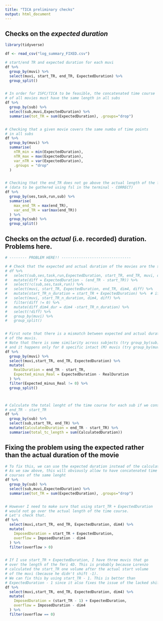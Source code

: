```yaml
---
title: "TICA preliminary checks"
output: html_document
---
```


## Checks on the _expected duration_
```r
library(tidyverse)

df <- read_csv("log_summary_FIXED.csv")

# start/end TR and expected duration for each muvi
df %>% 
  group_by(muvi) %>% 
  select(muvi, start_TR, end_TR, ExpectedDuration) %>% 
  group_split()


# In order for ISFC/TICA to be feasible, the concatenated time course
# of all movies must have the same length in all subs
df %>% 
  group_by(sub) %>%
  select(sub,muvi,ExpectedDuration) %>%
  summarise(tot_TR = sum(ExpectedDuration), .groups="drop")


# Checking that a given movie covers the same numba of time points
# in all subs
df %>% 
  group_by(muvi) %>%
  summarise(
    nTR_min = min(ExpectedDuration),
    nTR_max = max(ExpectedDuration),
    var_nTR = var(ExpectedDuration),
    .groups = "drop"
  )


# Checking that the end_TR does not go above the actual length of the fmri 4D
# (data to be gathered using fsl in the terminal - CORRECT)
df %>% 
  group_by(ses,task,run,sub) %>% 
  summarise(
    max_end_TR = max(end_TR),
    var_end_TR = var(max(end_TR))
  ) %>%
  group_by(sub) %>% 
  group_split()
```



## Checks on the _actual_ (i.e. recorded) duration. Problems here.
```r
# -------- PROBLEM HERE!! --------------------------------

# # Check that the expected and actual duration of the movies are the same -
# df %>%
#   select(sub,ses,task,run,ExpectedDuration, start_TR, end_TR, muvi, dim4) %>%
#   mutate(diff = ExpectedDuration - (end_TR - start_TR)) %>%
#   select(!c(sub,ses,task,run)) %>%
#   select(muvi, start_TR, ExpectedDuration, end_TR, dim4, diff) %>%
#   mutate(start_TR_n_duration = start_TR + ExpectedDuration) %>%  # if I use (start_TR -1) it fixes it
#   select(muvi, start_TR_n_duration, dim4, diff) %>%
#   filter(diff != 0) %>%
#   mutate(diff_dim4_dur = dim4 -start_TR_n_duration) %>%
#   select(!diff) %>%
#   group_by(muvi) %>%
#   group_split()


# First note that there is a mismatch between expected and actual duration 
# of the muvis.
# Note that there is some similarity across subjects (try group_by(sub) )
# and it happens only for 8 specific intact (M) muvis (try group_by(muvi) )
df %>% 
  group_by(muvi) %>% 
  select(muvi,start_TR, end_TR, ExpectedDuration) %>% 
  mutate(
    RealDuration = end_TR - start_TR,
    Expected_minus_Real = ExpectedDuration - RealDuration
  ) %>% 
  filter(Expected_minus_Real != 0) %>% 
  group_split()



# Calculate the total lenght of the time course for each sub if we consider
# end_TR - start_TR
df %>% 
  group_by(sub) %>% 
  select(sub,start_TR, end_TR) %>% 
  mutate(CalculatedDuration = end_TR - start_TR) %>% 
  summarise(total_tc_length = sum(CalculatedDuration))


```




## Fixing the problem using the expected rather than the actual duration of the movie
```r
# To fix this, we can use the expected duration instead of the calculated. 
# As we saw above, this will obviously allow to have concatenated time
# courses of the same lenght
df %>% 
  group_by(sub) %>%
  select(sub,muvi,ExpectedDuration) %>%
  summarise(tot_TR = sum(ExpectedDuration), .groups="drop")


# However I need to make sure that using start_TR + ExpectedDuration
# would not go over the actual length of the time course.
# Let's check that.
df %>% 
  select(muvi,start_TR, end_TR, ExpectedDuration, dim4) %>% 
  mutate(
    ImposedDuration = start_TR + ExpectedDuration,
    overflow = ImposedDuration - dim4
  ) %>% 
  filter(overflow > 0)


# If I use start_TR + ExpectedDuration, I have three muvis that go
# over the length of the fmri 4D. This is probably because Lorenzo
# calculated the start_TR one volume after the actual start volume
# of the muvi (because he didn't shift -1).
# We can fix this by using start_TR - 1. This is better than
# ExpectedDuration - 1 since it also fixes the issue of the lacked shift.
df %>% 
  select(muvi,start_TR, end_TR, ExpectedDuration, dim4) %>% 
  mutate(
    ImposedDuration = (start_TR - 1) + ExpectedDuration,
    overflow = ImposedDuration - dim4
  ) %>% 
  filter(overflow == 0)


```

































